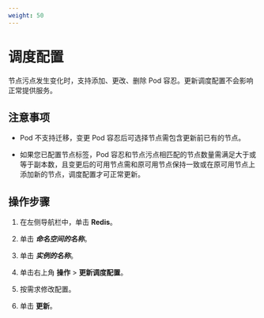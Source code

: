 ```yaml
---
weight: 50
---
```


# 调度配置

节点污点发生变化时，支持添加、更改、删除 Pod 容忍。更新调度配置不会影响正常提供服务。

## 注意事项

* Pod 不支持迁移，变更 Pod 容忍后可选择节点需包含更新前已有的节点。

* 如果您已配置节点标签，Pod 容忍和节点污点相匹配的节点数量需满足大于或等于副本数，且变更后的可用节点需和原可用节点保持一致或在原可用节点上添加新的节点，调度配置才可正常更新。


## 操作步骤

<Tabs>

<Tab label="Web Console">

1. 在左侧导航栏中，单击 **Redis**。

2. 单击 ***命名空间的名称***。

3. 单击 ***实例的名称***。

4. 单击右上角 **操作** > **更新调度配置**。

4. 按需求修改配置。

5. 单击 **更新**。

</Tab>

</Tabs>

